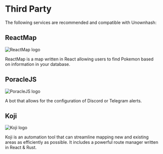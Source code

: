 
# Third Party

The following services are recommended and compatible with Unownhash:

## ReactMap

<Image
  src="/images/reactmap.png"
  alt="ReactMap logo"
  width={250}
  height={250}
/>

ReactMap is a map written in React allowing users to find Pokemon based on information in your database.

<SourceLink
  git_href="https://github.com/WatWowMap/ReactMap"
  docs_href="https://github.com/WatWowMap/ReactMap/wiki"
/>

## PoracleJS

<Image
  src="/images/poraclejs.svg"
  alt="PoracleJS logo"
  width={250}
  height={250}
/>

A bot that allows for the configuration of Discord or Telegram alerts.

<SourceLink
  git_href="https://github.com/KartulUdus/PoracleJS"
  docs_href="https://muckelba.github.io/poracleWiki"
/>

## Koji

<Image src="/images/koji.png" alt="Koji logo" width={250} height={250} />

Koji is an automation tool that can streamline mapping new and existing areas as efficiently as possible. It includes a powerful route manager written in React & Rust.


<SourceLink
  git_href="https://github.com/TurtIeSocks/Koji"
  docs_href="https://koji.vercel.app"
/>

